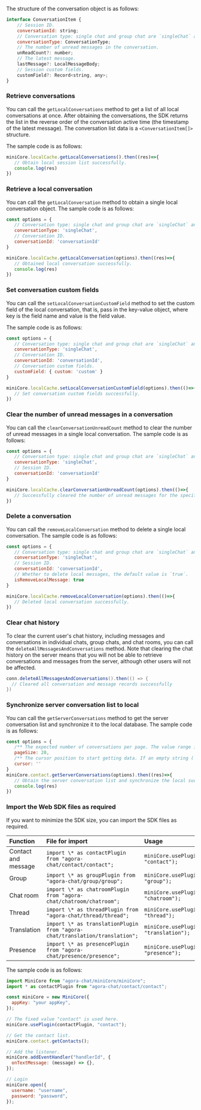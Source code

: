 <PlatformWrapper platform="web">

The structure of the conversation object is as follows:

```javascript
interface ConversationItem {
	// Session ID.
	conversationId: string;
	// Conversation type: single chat and group chat are `singleChat` and `groupChat` respectively.
	conversationType: ConversationType;
	// The number of unread messages in the conversation.
	unReadCount?: number;
	// The latest message.
	lastMessage?: LocalMessageBody;
	// Session custom fields.
	customField?: Record<string, any>;
}
```

### Retrieve conversations

You can call the `getLocalConversations` method to get a list of all local conversations at once. After obtaining the conversations, the SDK returns the list in the reverse order of the conversation active time (the timestamp of the latest message). The conversation list data is a `<ConversationItem[]>` structure.

The sample code is as follows:

```javascript
miniCore.localCache.getLocalConversations().then((res)=>{
   // Obtain local session list successfully.
   console.log(res)
})
```

### Retrieve a local conversation

You can call the `getLocalConversation` method to obtain a single local conversation object. The sample code is as follows:

```javascript
const options = {
   // Conversation type: single chat and group chat are `singleChat` and `groupChat` respectively.
   conversationType: 'singleChat',
   // Conversation ID.
   conversationId: 'conversationId'
}

miniCore.localCache.getLocalConversation(options).then((res)=>{
   // Obtained local conversation successfully.
   console.log(res)
})
```

### Set conversation custom fields

You can call the `setLocalConversationCustomField` method to set the custom field of the local conversation, that is, pass in the key-value object, where key is the field name and value is the field value.

The sample code is as follows:

```javascript
const options = {
   // Conversation type: single chat and group chat are `singleChat` and `groupChat` respectively.
   conversationType: 'singleChat',
   // Conversation ID.
   conversationId: 'conversationId',
   // Conversation custom fields.
   customField: { custom: 'custom' }
}

miniCore.localCache.setLocalConversationCustomField(options).then(()=>{
   // Set conversation custom fields successfully.
})
```

### Clear the number of unread messages in a conversation

You can call the `clearConversationUnreadCount` method to clear the number of unread messages in a single local conversation. The sample code is as follows:


```javascript
const options = {
   // Conversation type: single chat and group chat are `singleChat` and `groupChat` respectively.
   conversationType: 'singleChat',
   // Session ID.
   conversationId: 'conversationId'
}

miniCore.localCache.clearConversationUnreadCount(options).then(()=>{
   // Successfully cleared the number of unread messages for the specified conversation.
})
```

### Delete a conversation

You can call the `removeLocalConversation` method to delete a single local conversation. The sample code is as follows:

```javascript
const options = {
   // Conversation type: single chat and group chat are `singleChat` and `groupChat` respectively.
   conversationType: 'singleChat',
   // Session ID.
   conversationId: 'conversationId',
   // Whether to delete local messages, the default value is `true`.
   isRemoveLocalMessage: true
}

miniCore.localCache.removeLocalConversation(options).then(()=>{
   // Deleted local conversation successfully.
})
```

### Clear chat history

To clear the current user's chat history, including messages and conversations in individual chats, group chats, and chat rooms, you can call the `deleteAllMessagesAndConversations` method. Note that clearing the chat history on the server means that you will not be able to retrieve conversations and messages from the server, although other users will not be affected.

```java
conn.deleteAllMessagesAndConversations().then(() => {
  // Cleared all conversation and message records successfully
})
```

### Synchronize server conversation list to local

You can call the `getServerConversations` method to get the server conversation list and synchronize it to the local database. The sample code is as follows:

```javascript
const options = {
   /** The expected number of conversations per page. The value range is [1,50], and the default is `20`. */
   pageSize: 20,
   /** The cursor position to start getting data. If an empty string ('') is passed, the SDK starts to obtain the conversations from the latest active conversation. */
   cursor: ''
}
miniCore.contact.getServerConversations(options).then((res)=>{
   // Obtain the server conversation list and synchronize the local successfully.
   console.log(res)
})
```

### Import the Web SDK files as required

If you want to minimize the SDK size, you can import the SDK files as required.

| Function    | File for import       | Usage                     |
| :------------- | :---------------- | :------------------- |
| Contact and message | `import \* as contactPlugin from "agora-chat/contact/contact";`             | `miniCore.usePlugin(contactPlugin, "contact");`         |
| Group            | `import \* as groupPlugin from "agora-chat/group/group";`                   | `miniCore.usePlugin(groupPlugin, "group");`             |
| Chat room           | `import \* as chatroomPlugin from "agora-chat/chatroom/chatroom";`          | `miniCore.usePlugin(chatroomPlugin, "chatroom");`       |
| Thread            | `import \* as threadPlugin from "agora-chat/thread/thread";`                | `miniCore.usePlugin(threadPlugin, "thread");`           |
| Translation      | `import \* as translationPlugin from "agora-chat/translation/translation";` | `miniCore.usePlugin(translationPlugin, "translation");` |
| Presence    | `import \* as presencePlugin from "agora-chat/presence/presence";`          | `miniCore.usePlugin(presencePlugin, "presence");`       |

The sample code is as follows:

```javascript
import MiniCore from "agora-chat/miniCore/miniCore";
import * as contactPlugin from "agora-chat/contact/contact";

const miniCore = new MiniCore({
  appKey: "your appKey",
});

// The fixed value "contact" is used here.
miniCore.usePlugin(contactPlugin, "contact");

// Get the contact list.
miniCore.contact.getContacts();

// Add the listener.
miniCore.addEventHandler("handlerId", {
  onTextMessage: (message) => {},
});

// Login
miniCore.open({
  username: "username",
  password: "password",
});
```

</PlatformWrapper>
